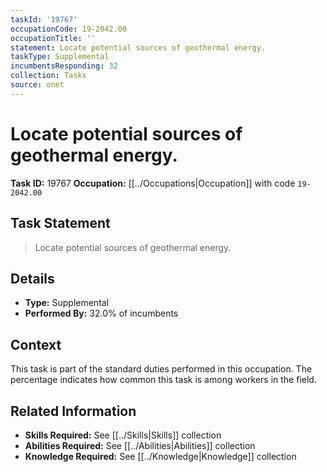 ```yaml
---
taskId: '19767'
occupationCode: 19-2042.00
occupationTitle: ''
statement: Locate potential sources of geothermal energy.
taskType: Supplemental
incumbentsResponding: 32
collection: Tasks
source: onet
---
```

# Locate potential sources of geothermal energy.

**Task ID:** 19767
**Occupation:** [[../Occupations|Occupation]] with code `19-2042.00`

## Task Statement

> Locate potential sources of geothermal energy.

## Details

- **Type:** Supplemental
- **Performed By:** 32.0% of incumbents

## Context

This task is part of the standard duties performed in this occupation. The percentage indicates how common this task is among workers in the field.

## Related Information

- **Skills Required:** See [[../Skills|Skills]] collection
- **Abilities Required:** See [[../Abilities|Abilities]] collection
- **Knowledge Required:** See [[../Knowledge|Knowledge]] collection
